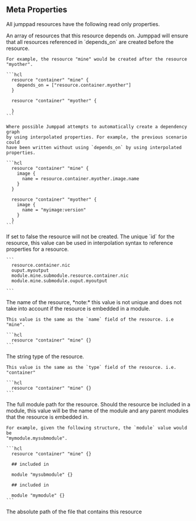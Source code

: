 ## Meta Properties

All jumppad resources have the following read only properties.

<Properties>
  <Property name="depends_on" type="[]string" required="false" value="">
    An array of resources that this resource depends on. Jumppad will ensure that
    all resources referenced in `depends_on` are created before the resource. 

    For example, the resource "mine" would be created after the resource "myother".

    ```hcl
      resource "container" "mine" {
        depends_on = ["resource.container.myother"]
      }
      
      resource "container" "myother" {

      }
    ```

    Where possible Jumppad attempts to automatically create a dependency graph
    by using interpolated properties. For example, the previous scenario could 
    have been written without using `depends_on` by using interpolated properties. 

    ```hcl
      resource "container" "mine" {
        image {
          name = resource.container.myother.image.name
        }
      }
      
      resource "container" "myother" {
        image {
          name = "myimage:version"
        }
      }
    ```
  </Property>

  <Property name="disabled" type="bool" required="false" value="false">
    If set to false the resource will not be created.
  </Property>

  <Property name="id" type="string" required="false" value="" readonly>
    The unique `id` for the resource, this value can be used in interpolation
    syntax to reference properties for a resource.

    ```
      resource.container.nic
      ouput.myoutput
      module.mine.submodule.resource.container.nic
      module.mine.submodule.ouput.myoutput

    ```
  </Property>
  
  <Property name="name" type="string" required="false" value="" readonly>
    The name of the resource, *note:* this value is not unique and does not
    take into account if the resource is embedded in a module.

    This value is the same as the `name` field of the resource. i.e "mine".

    ```hcl
      resource "container" "mine" {}
    ```
  </Property>
  
  <Property name="type" type="string" required="true" value="" readonly>
    The string type of the resource.
    
    This value is the same as the `type` field of the resource. i.e. "container"

    ```hcl
      resource "container" "mine" {}
    ```
  </Property>
  
  <Property name="module" type="string" required="false" value="" readonly>
    The full module path for the resource. Should the resource be included 
    in a module, this value will be the name of the module and any parent 
    modules that the resource is embedded in.

    For example, given the following structure, the `module` value would be
    "mymodule.mysubmodule".

    ```hcl
      resource "container" "mine" {}

      ## included in

      module "mysubmodule" {}
      
      ## included in

      module "mymodule" {}
    ```
  </Property>
  
  <Property name="file" type="string" required="false" value="" readonly>
    The absolute path of the file that contains this resource
  </Property>
  
</Properties>